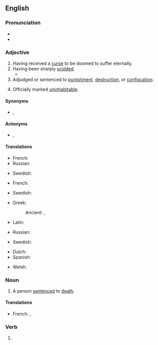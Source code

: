 ==English==

===Pronunciation===
* {{IPA|en|/kənˈdɛmd/}}
* {{audio|en|en-us-condemned.ogg|Audio (US)}}

===Adjective===
{{en-adj|-}}

# Having received a [[curse]] to be doomed to suffer eternally.
# Having been sharply [[scold]]ed.
#* {{quote-journal
|en
|date=December 19, 2011
|author=Kerry Brown
|title=Kim Jong-il obituary
|work=The Guardian
|url=http://www.guardian.co.uk/world/2011/dec/19/kim-jong-il
|page=
|passage=Kim Jong-il, who has died aged 69, was the general secretary of the Workers party of Korea, and head of the military in the Democratic People's Republic of Korea (DPRK). He was one of the most reclusive and widely '''condemned''' national leaders of the late 20th and early 21st century, leaving his country diplomatically isolated, economically broken and divided from South Korea.}}
# Adjudged or sentenced to [[punishment]], [[destruction]], or [[confiscation]].
# {{lb|en|of a building}} Officially marked [[uninhabitable]].<!-- is this the same as above, sentenced to destruction? -->

====Synonyms====
* {{sense|having received a curse}} {{l|en|damned}}, {{l|en|doomed}}

====Antonyms====
* {{sense|having received a curse}} {{l|en|blessed}}, {{l|en|saved}}

====Translations====
{{trans-top|having received a curse to be doomed to suffer eternally}}
* French: {{t+|fr|condamné|m}}
* Russian: {{t+|ru|приговорённый}}
{{trans-mid}}
* Swedish: {{t|sv|fördömd}}
{{trans-bottom}}

{{trans-top|having been sharply scolded}}
* French: {{t+|fr|condamné|m}}
{{trans-mid}}
* Swedish: {{t|sv|fördömd}}
{{trans-bottom}}

{{trans-top|adjudged or sentenced to punishment}}
* Greek:
*: Ancient: {{t|grc|κατάκριτος}}, {{t|grc|κατάδικος}}
{{trans-mid}}
* Latin: {{t|la|damnātus}}
{{trans-bottom}}

{{trans-top|officially marked uninhabitable}}
* Russian: {{t+|ru|авари́йный}}
{{trans-mid}}
* Swedish: {{t+|sv|utdömd}}
{{trans-bottom}}

{{checktrans-top}}
* Dutch: {{t+check|nl|veroordeeld}}
* Spanish: {{t+check|es|condenado}}
{{trans-mid}}
* Welsh: {{t-check|cy|condemniedig}}
{{trans-bottom}}

===Noun===
{{en-noun|condemned}}

# A person [[sentence]]d to [[death]].

====Translations====
{{trans-top|person sentenced to death}}
* French: {{t+|fr|condamné|m}}, {{t+|fr|condamnée|f}}
{{trans-mid}}
{{trans-bottom}}

===Verb===
{{head|en|verb form}}

# {{en-past of|condemn}}